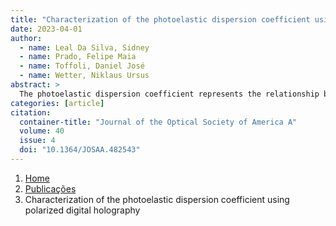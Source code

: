 ```yaml
---
title: "Characterization of the photoelastic dispersion coefficient using polarized digital holography"
date: 2023-04-01
author:
  - name: Leal Da Silva, Sidney
  - name: Prado, Felipe Maia
  - name: Toffoli, Daniel José
  - name: Wetter, Niklaus Ursus
abstract: > 
  The photoelastic dispersion coefficient represents the relationship between stress and the differences in refractive indices in a birefringent material. However, determining the coefficient using photoelasticity is challenging, as it is difficult to determine the refractive indices within photoelastic samples that are under tension. Here we present, for the first time, to our knowledge, the use of polarized digital holography to investigate the wavelength dependence of the dispersion coefficient in a photoelastic material. A digital method is proposed to analyze and correlate the differences in mean external stress with differences in mean phase. The results confirm the wavelength dependence of the dispersion coefficient, with an accuracy improvement of 25% compared to other photoelasticity methods.
categories: [article]
citation: 
  container-title: "Journal of the Optical Society of America A"
  volume: 40
  issue: 4
  doi: "10.1364/JOSAA.482543"
---
```


```{=html}
<nav aria-label="breadcrumb">
  <ol class="breadcrumb">
    <li class="breadcrumb-item"><a href="../../index.html">Home</a></li>
    <li class="breadcrumb-item"><a href="../index.html">Publicações</a></li>
    <li class="breadcrumb-item active" aria-current="page">Characterization of the photoelastic dispersion coefficient using polarized digital holography</li>
  </ol>
</nav>
```
